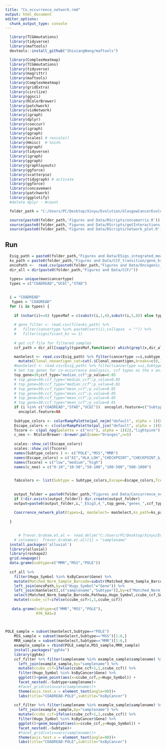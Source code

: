```yaml
---
title: "Co_occurrence_network.rmd"
output: html_document
editor_options:
  chunk_output_type: console
---
```


```r
  library(TCGAmutations)
  library(tidyverse)
  library(maftools)
  devtools::install_github("ShixiangWang/maftools")

  library(ComplexHeatmap)
  library(TCGAmutations)
  library(tidyverse)
  library(magrittr)
  library(maftools)
  library(ComplexHeatmap)
  library(gridExtra)
  library(circlize)
  library(ggsci)
  library(RColorBrewer)
  library(patchwork)
  library(visNetwork)
  library(igraph)
  library(dplyr)
  library(cooccur)
  library(igraph)
  library(qgraph)
  library(scales) # rescale()
  library(Hmisc)  # %nin%
  library(ggraph)
  library(tidyverse)
  library(igraph)
  library(ggraph)
  library(graphlayouts)
  library(ggforce)
  library(scatterpie)
  library(tidygraph) # activate
  library(ggforce)
  library(concaveman)
  library(patchwork)
  library(ggplotify)
  #delete dplyr - #count

  folder_path = "C:/Users/PC/Desktop/Xinyu/Evolution/GlasgowCancerEvolution/"

  source(paste0(folder_path,'Figures and Data/RScripts/oncomatrix.R'))
  source(paste0(folder_path,'Figures and Data/RScripts/getInteractions.R'))
  source(paste0(folder_path,'Figures and Data/RScripts/network_plot.R'))
```

## Run 

```r

  Esig_path = paste0(folder_path,"Figures and Data/ESigs_integrated_measure_4146_20210501.csv")
  ks_path = paste0(folder_path,"Figures and Data/CCF_transition/gene_ks_fisher_table_4000_20210502.csv")
  oncoPath <-  read.csv(paste0(folder_path,"Figures and Data/Oncogenic_pathways.csv"))
  dir_all = dir(paste0(folder_path,"Figures and Data/CCF/"))
  
  types= unique(man$cancertype)
  types = c("COADREAD","UCEC","STAD")
 

  i = "COADREAD"
   types = "COADREAD"
  for (i in types) {
    
    if (nchar(i)==8) typesMaf = c(substr(i,1,4),substr(i,5,8)) else typesMaf = i
    
    # gene_filter <- read.csv(file=ks_path) %>%
    #   filter(cancertype %in% paste0(sort(i),collapse  = "")) %>% 
    #   filter(significant_ks == 1)
    
    # get ccf file for filtered samples
    ccf_path = dir_all[sapply(typesMaf,function(x) which(grepl(x,dir_all)))]

    manSelect <- read.csv(Esig_path) %>% filter(cancertype ==i,subtype %in% c("ESig3","ESig4"))  %>%
      mutate(Clonal_neoantigen_cat=cut(.$Clonal_neoantigen,breaks=c(0,10,50,100,500,1000),labels=c("0-10","10-50","50-100","100-500","500-1000")))
    #manSelect <- read.csv(Esig_path) %>% filter(cancertype ==i,Subtype !="MSS") 
    # Set top genes for co-occurrence analsysis, ccf types as the x axis and maximum p value filtered as network
    top_gene=30;ccf_type="median_ccf";p_value=0.05
    # top_gene=50;ccf_type="median_ccf";p_value=0.05
    # top_gene=30;ccf_type="median_ccf";p_value=0.01
    # top_gene=50;ccf_type="mean_ccf";p_value=0.01
    # top_gene=50;ccf_type="mean_ccf";p_value=0.05
    # top_gene=30;ccf_type="mean_ccf";p_value=0.05
    # top_gene=30;ccf_type="mean_ccf";p_value=0.01
    if (i %in% c("COADREAD","STAD","UCEC"))  oncoplot.feature=c("Subtype","Escape","Tcell_score","Clonal_neoantigen_cat") else
      oncoplot.feature=NA
    
    Subtype_colors <- colorRampPalette(pal_nejm("default", alpha = 1)(8))(8)[2:4]
    Escape_colors <- c(colorRampPalette(pal_jco("default", alpha = 1)(8))(9)[c(1,2,4:5)],"springgreen3","grey40")
    Tscore <- c(pal_npg(palette = c("nrc"), alpha = 1)(2),"lightpink")
    c_neo <- RColorBrewer::brewer.pal(name="Oranges",n=5)
   
    scales::show_col(Escape_colors)
    scales::show_col(Tscore)
    names(Subtype_colors ) <- c("POLE","MSS","MMR")
    names(Escape_colors) = c("AI","HLA_LOH","CHECKPOINT","CHECKPOINT_&_LOH","COMBINATION","NONE")
    names(Tscore) = c("low","medium","high")
    names(c_neo) = c("0-10","10-50","50-100","100-500","500-1000")

  
    fabcolors <- list(Subtype = Subtype_colors,Escape=Escape_colors,Tcell_score=Tscore,Clonal_neoantigen_cat=c_neo)
  
    
    output_folder = paste0(folder_path,"Figures and Data/Concurrence_network_",Sys.Date(),"/")
    if (!dir.exists(output_folder)) dir.create(output_folder)
    output=paste0(output_folder,i,"_ESig3,4_",top_gene,"genes_",ccf_type,"_",nrow(manSelect),"_samples_",p_value,".pdf")
    
    Coocrrence_network_plot(types=i, manSelect= manSelect,ks_path=ks_path,ccf_path=ccf_path,output=output,top_gene=top_gene,p_value=p_value,ccf_type=ccf_type,oncoPath=oncoPath,oncoplot.feature=oncoplot.feature,oncoplot.feature.col=fabcolors)
    
  }

  
      # Trevor.Graham.et.al <- read.delim("C:/Users/PC/Desktop/Xinyu/Evolution/GlasgowCancerEvolution/Archive/Data/TCGA/Trevor Graham et al.txt")
    # colnames(  Trevor.Graham.et.al)[1] = "samplename"
  install.packages('alluvial')
  library(alluvial)
  library(reshape2)
  grid.newpage()
  data.grame(subtype=c("MMR","MSS","POLE"))
  
  ccf_all %>%
    filter(Hugo_Symbol %in% ksByCancer$Gene) %>%
    mutate(Matched_Norm_Sample_Barcode=substr(Matched_Norm_Sample_Barcode,1,12)) %>%
    left_join(oncoPath,by=c("Hugo_Symbol"="Gene")) %>%
    left_join(manSelect[,c("samplename","Subtype")],by=c("Matched_Norm_Sample_Barcode"="samplename")) %>%
    select(Matched_Norm_Sample_Barcode,Pathway,Hugo_Symbol,ccube_ccf,Subtype) %>%
    mutate(ccube_ccf=ifelse(ccube_ccf>1,1,ccube_ccf)) 
  
   data.grame(subtype=c("MMR","MSS","POLE"),
              RTK_RAS=)
  
  
```
```r
POLE_sample = subset(manSelect,Subtype=="POLE")
    MSS_sample = subset(manSelect,Subtype=="MSS")[1:6,]
    MRR_sample = subset(manSelect,Subtype=="MMR")[1:6,]
    example_sample = rbind(POLE_sample,MSS_sample,MRR_sample)
    install.packages("ggh4x")
    library(ggh4x)
    ccf_filter %>% filter(samplename %in% example_sample$samplename) %>%
      left_join(example_sample,by="samplename") %>%
      mutate(ccube_ccf=ifelse(ccube_ccf>1,1,ccube_ccf)) %>%
      filter(Hugo_Symbol %in% ksByCancer$Gene) %>%
      ggplot()+geom_point(aes(x=ccube_ccf,y=Hugo_Symbol)) +
      facet_nested(.~Subtype+samplename)+
      #facet_grid(cols=vars(samplename))+
      theme(axis.text.x = element_text(angle=90))+
      labs(title="COADREAD-POLE",subtitle="ksByCancer")
    
    ccf_filter %>% filter(samplename %in% example_sample$samplename) %>%
      left_join(example_sample,by="samplename") %>%
      mutate(ccube_ccf=ifelse(ccube_ccf>1,1,ccube_ccf)) %>%
      filter(Hugo_Symbol %in% ksByCancer$Gene) %>%
      ggplot()+geom_boxplot(aes(x=ccube_ccf,y=Hugo_Symbol)) +
      facet_nested(.~Subtype)+
      #facet_grid(cols=vars(samplename))+
      theme(axis.text.x = element_text(angle=90))+
      labs(title="COADREAD-POLE",subtitle="ksByCancer")
    
```

